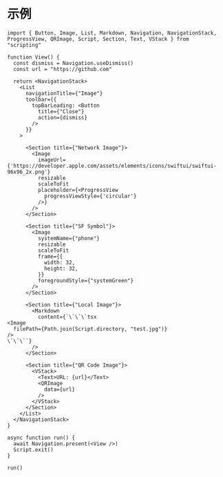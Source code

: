 # 示例

```tsx
import { Button, Image, List, Markdown, Navigation, NavigationStack, ProgressView, QRImage, Script, Section, Text, VStack } from "scripting"

function View() {
  const dismiss = Navigation.useDismiss()
  const url = "https://github.com"

  return <NavigationStack>
    <List
      navigationTitle={"Image"}
      toolbar={{
        topBarLeading: <Button
          title={"Close"}
          action={dismiss}
        />
      }}
    >

      <Section title={"Network Image"}>
        <Image
          imageUrl={'https://developer.apple.com/assets/elements/icons/swiftui/swiftui-96x96_2x.png'}
          resizable
          scaleToFit
          placeholder={<ProgressView
            progressViewStyle={'circular'}
          />}
        />
      </Section>

      <Section title={"SF Symbol"}>
        <Image
          systemName={"phone"}
          resizable
          scaleToFit
          frame={{
            width: 32,
            height: 32,
          }}
          foregroundStyle={"systemGreen"}
        />
      </Section>

      <Section title={"Local Image"}>
        <Markdown
          content={`\`\`\`tsx
<Image
  filePath={Path.join(Script.directory, "test.jpg")}
/>
\`\`\``}
        />
      </Section>

      <Section title={"QR Code Image"}>
        <VStack>
          <Text>URL: {url}</Text>
          <QRImage
            data={url}
          />
        </VStack>
      </Section>
    </List>
  </NavigationStack>
}

async function run() {
  await Navigation.present(<View />)
  Script.exit()
}

run()
```